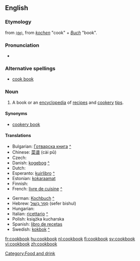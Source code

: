 ==English==

===Etymology===
{{rfv}}
from {{etyl|de}} {{term|Kochbuch}} [[:de:Kochbuch|<small>(de)</small>]], from ''[[kochen]]'' "cook" + ''[[Buch]]'' "book".

===Pronunciation===
* {{audio|en-us-cookbook.ogg|Audio (US)}}

===Alternative spellings===
* [[cook book]]

===Noun===
{{en-noun}}

# A book or an [[encyclopedia]] of [[recipe]]s and [[cookery]] [[tip]]s.

====Synonyms====
* [[cookery book]]

====Translations====
{{trans-top|book of cooking recipes}}
* Bulgarian: [[Готварска книга]] [[:bg:Готварска книга|^]]
* Chinese: [[菜谱]] (cài pǔ)
* Czech: {{t+|cs|kuchařka|f}}
* Danish: [[kogebog]] [[:da:kogebog|^]]
* Dutch: {{t+|nl|kookboek|n}}
* Esperanto: [[kuirlibro]] [[:eo:kuirlibro|^]]
* Estonian: [[kokaraamat]]
* Finnish: {{t+|fi|keittokirja}}
* French: [[livre de cuisine]] [[:fr:livre de cuisine|^]]
{{trans-mid}}
* German: [[Kochbuch]] {{n}} [[:de:Kochbuch|^]]
* Hebrew: [[ספר בישול|סֵפֶר בִּשׁוּל]] (sefer bishul) {{m}}
* Hungarian: {{t+|hu|szakácskönyv}}
* Italian: [[ricettario]] [[:it:ricettario|^]]
* Polish: książka kucharska {{f}}
* Spanish: [[libro de recetas]] {{m}}
* Swedish: [[kokbok]] {{c}} [[:sv:kokbok|^]]
{{trans-bottom}}

[[Category:Food and drink]]

[[fr:cookbook]]
[[hu:cookbook]]
[[nl:cookbook]]
[[fi:cookbook]]
[[sv:cookbook]]
[[vi:cookbook]]
[[zh:cookbook]]